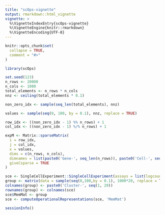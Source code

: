 ```yaml
---
title: "scOps-vignette"
output: rmarkdown::html_vignette
vignette: >
  %\VignetteIndexEntry{scOps-vignette}
  %\VignetteEngine{knitr::rmarkdown}
  %\VignetteEncoding{UTF-8}
---
```


```r
knitr::opts_chunk$set(
  collapse = TRUE,
  comment = "#>"
)
```

```r
library(scOps)
```

```r
set.seed(123)
n_rows <- 20000
n_cols <- 1000
total_elements <- n_rows * n_cols
nnz <- ceiling(total_elements * 0.1)

non_zero_idx <- sample(seq_len(total_elements), nnz)

values <- sample(seq(0, 100, by = 0.1), nnz, replace = TRUE)

row_idx <- ((non_zero_idx - 1) %% n_rows) + 1
col_idx <- ((non_zero_idx - 1) %/% n_rows) + 1

expM <- Matrix::sparseMatrix(
  i = row_idx,
  j = col_idx,
  x = values,
  dims = c(n_rows, n_cols),
  dimnames = list(paste0('Gene-', seq_len(n_rows)), paste0('Cell-', seq_len(n_cols))),
  giveCsparse = TRUE
)

sce <- SingleCellExperiment::SingleCellExperiment(assays = list(logcounts = expM))
group <- matrix(data = sample(seq(0,100,by = 0.1), 1000*20, replace = TRUE), ncol = 20)
colnames(group) <- paste0('Cluster-', seq(1, 20))
rownames(group) <- colnames(sce)
sce$MemMat <- group
sce <- computeOperationalRepresentations(sce, 'MemMat')
```

```r
sessionInfo()
```

